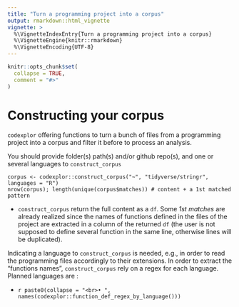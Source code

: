```yaml
---
title: "Turn a programming project into a corpus"
output: rmarkdown::html_vignette
vignette: >
  %\VignetteIndexEntry{Turn a programming project into a corpus}
  %\VignetteEngine{knitr::rmarkdown}
  %\VignetteEncoding{UTF-8}
---
```


```r
knitr::opts_chunk$set(
  collapse = TRUE,
  comment = "#>"
)
```

# Constructing your corpus
`codexplor` offering functions to turn a bunch of files from a programming project into a corpus and filter it before to process an analysis. 

You should provide folder(s) path(s) and/or github repo(s), and one or several languages to `construct_corpus`

    corpus <- codexplor::construct_corpus("~", "tidyverse/stringr", languages = "R")
    nrow(corpus); length(unique(corpus$matches)) # content + a 1st matched pattern
    
- `construct_corpus` return the full content as a `df`. Some *1st matches* are already realized since the names of functions defined in the files of the project are extracted in a column of the returned `df` (the user is not supposed to define several function in the same line, otherwise lines will be duplicated). 

Indicating a language to `construct_corpus` is needed, e.g., in order to read the programming files accordingly to their extensions. In order to extract the "functions names", `construct_corpus` rely on a regex for each language. Planned languages are :

- `r paste0(collapse = "<br>• ", names(codexplor::function_def_regex_by_language()))`



